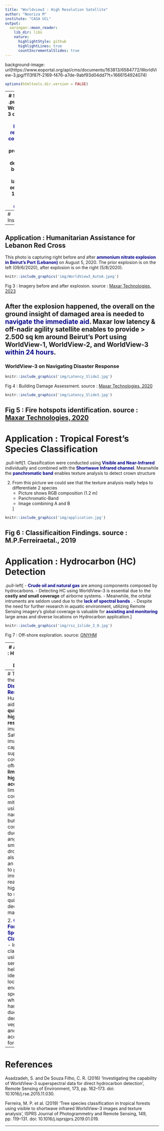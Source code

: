 ```yaml
---
title: "Worldview3 : High Resolution Satellite"
author: "Nooriza M"
institute: "CASA UCL"
output:
  xaringan::moon_reader:
    lib_dir: libs
    nature:
      highlightStyle: github
      highlightLines: true
      countIncrementalSlides: true
---
```


background-image: url(https://www.eoportal.org/api/cms/documents/163813/6584772/WorldView-3.jpg/f113f87f-2169-f476-a7de-9abf93d04dd7?t=1666154924074)

```r
options(htmltools.dir.version = FALSE)
```

---
# Summary
.pull-left[1. WorldView-3 offers one of the <span style="color:darkblue;">**highest resolution commercial** </span> data products at 30 cm developed by Maxar (US) launched on August 13, 2014 <span style="color:darkblue;">**(still active)**</span>. 

2.  As WV-3 is a high-resolution satellite it can be utilized to :
<ul style="padding-left: 20px;"> 
  <li>Feature extraction</li>
  <li>Defense</li>
  <li>Tracking wildfires progression</li>
  <li>Assisting infrastructure planning</li>
  <li>Disaster</li>
  <li>Geology uses & environmental monitoring</li>
</ul>]

```r
knitr::include_graphics('img/WorldView3_Auto18.jpeg')


```
.pull-right[ Fig 1 : WorldView-3 instruments. source :  [EO Portal, 2023](https://www.eoportal.org/ftp/satellite-missions/w/WorldView3_080722/WorldView3_Auto18.jpeg)]

---
# Instruments
```r
knitr::include_graphics('img/Worldview-3-inforgraphic.jpg')
```
Fig 2 : WorldView-3 sensors. source :  [Maxar Technologies, 2023](https://maxar-blog-assets.s3.amazonaws.com/uploads/blogImages/2014/08/Worldview-3-inforgraphic.jpg)
---

## Application : Humanitarian Assistance for Lebanon Red Cross

This photo is capturing right before and after <span style="color:darkblue;"> **ammonium nitrate explosion in Beirut's Port (Lebanon) **</span> on August 5, 2020. 
The prior explosion is on the left (09/6/2020),  after explosion is on the right (5/8/2020).

```r
knitr::include_graphics('img/WorldView3_AutoA.jpeg')
```

Fig 3 : Imagery before and after explosion. source : [Maxar Technologies, 2023](https://www.eoportal.org/ftp/satellite-missions/w/WorldView3_080722/WorldView3_AutoF.jpeg)

After the explosion happened, the overall on the ground insight of damaged area is needed to <span style="color:darkblue;"> **navigate the immediate aid**</span>. Maxar low latency & off-nadir agility satellite enables to provide > 2.500 sq km around Beirut's Port using WorldView-1, WorldView-2, and WorldView-3 <span style="color:darkblue;">**within 24 hours**</span>.
---
### WorldView-3 on Navigating Disaster Response
```r
knitr::include_graphics('img/Latency_Slide2.jpg')
```
Fig 4 : Building Damage Assessment. source :  [Maxar Technologies, 2020](https://maxar-blog-assets.s3.amazonaws.com/uploads/blogImages/Latency_Slide2.jpg)

```r
knitr::include_graphics('img/Latency_Slide3.jpg')
```
Fig 5 : Fire hotspots identification. source :  [Maxar Technologies, 2020](https://maxar-blog-assets.s3.amazonaws.com/uploads/blogImages/Latency_Slide3.jpg)
---
# Application : Tropical Forest's Species Classification 

.pull-left[1. Classification were conducted using <span style="color:darkblue;"> **Visible and Near-Infrared** </span> individually and combined with the <span style="color:darkblue;"> **Shortwave Infrared channel**</span>. Meanwhile the <span style="color:darkblue;">**panchromatic band**</span> enables texture analysis to detect crown structure

2. From this picture we could see that the texture analysis really helps to differentiate 2 species
<ul style="padding-left: 20px;"> 
  <li>Picture shows RGB composition (1.2 m)</li>
  <li>Panchromatic-Band </li>
  <li>Image combining A and B</li>
</ul>]

```r
knitr::include_graphics('img/application.jpg')
```

Fig 6 : Classificaition Findings. source :  M.P.Ferreiraetal., 2019
---
# Application : Hydrocarbon (HC) Detection
.pull-left[
- <span style="color:darkblue;">**Crude oil and natural gas** </span> are among components composed by hydrocarbons.
- Detecting HC using WorldView-3 is essential due to the **costly and small coverage** </span>  of airborne systems. 
- Meanwhile, the orbital intruments are seldom used due to the <span style="color:darkblue;">**lack of spectral bands** </span> .
- Despite the need for further research in aquatic environment, utilizing Remote Sensing imagery's global coverage is valuable for <span style="color:darkblue;"> **assisting and monitoring** </span>  large areas and diverse locations on Hydrocarbon application.]
 
```r
knitr::include_graphics('img/rsz_1slide_3_0.jpg')
```
Fig 7 : Off-shore exploration. source: [ONYHM](https://www.onhym.com/en)

---
# Application : Hydrocarbon (HC) Detection

From this graph we could see the **performance** of different band ratios and RBD index in detecting HCs. 

```r
knitr::include_graphics('img/Screenshot 2025-02-16 121436.jpg')
```
 source : Asadzadeh and De Souza Filho (2016)

 - WorldView-3 could be work well to detect various HC based on  <span style="color:darkblue;">**varied geoglogy** </span> .
 - The presence of <span style="color:darkblue;">**clay minerals** </span> can affect band that is sensitive to HC type
 - Hydrocarbone detection in  <span style="color:darkblue;">**dolomite soils** </span> is easier compared to clayey soil
 - <span style="color:darkblue;">**Heavier crude oil** </span> (API 29) is harder to detect.

---
# Thought on these...
1.  <span style="color:darkblue;"> **On Disaster Response :** </span>
 - Humanitarian aid needs **quick and high resolution** imagery. 
 - Satellite imagery is capable to support wide coverage, but often being **limited by its high latency access**. This limitation could be mitigated using off-nadir imaging but need extra corrections due to its angle. 
 - On small areas ** drone** could also become an alternative to provide immediate, real-time, and high resolution to support quick-decision making.

2. <span style="color:darkblue;"> **On Tropical Forest Species Classification:** </span> 
 - Image classification using remote sensing might help to identify the location of endangered species, which often hard to spot due to the dense vegetation and limited accessibility in forests.
---
# References


Asadzadeh, S. and De Souza Filho, C. R. (2016) ‘Investigating the capability of WorldView-3 superspectral data for direct hydrocarbon detection’, Remote Sensing of Environment, 173, pp. 162–173. doi: 10.1016/j.rse.2015.11.030.

Ferreira, M. P. et al. (2019) ‘Tree species classification in tropical forests using visible to shortwave infrared WorldView-3 images and texture analysis’, ISPRS Journal of Photogrammetry and Remote Sensing, 149, pp. 119–131. doi: 10.1016/j.isprsjprs.2019.01.019.





---
